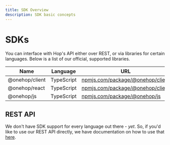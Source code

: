 ```yaml
---
title: SDK Overview
description: SDK basic concepts
---
```


# SDKs

You can interface with Hop's API either over REST, or via libraries for certain languages. Below is a list of our official, supported libraries.

| Name       | Language   | URL                                                                      | Official | Documentation                      |
| ---------- | ---------- | ------------------------------------------------------------------------ | -------- | ---------------------------------- |
| @onehop/client | TypeScript | [npmjs.com/package/@onehop/client](https://www.npmjs.com/package/@onehop/client) | ✅       | [/sdks/client/js](/sdks/client/js) |
| @onehop/react | TypeScript | [npmjs.com/package/@onehop/client](https://www.npmjs.com/package/@onehop/react) | ✅       | [/sdks/client/react](/sdks/client/react) |
| @onehop/js | TypeScript | [npmjs.com/package/@onehop/js](https://www.npmjs.com/package/@onehop/js) | ✅       | [/sdks/server/js](/sdks/server/js) |

## REST API

We don't have SDK support for every language out there - *yet*. So, if you'd like to use our REST API directly, we have documentation on how to use that [here](/reference/rest_api).